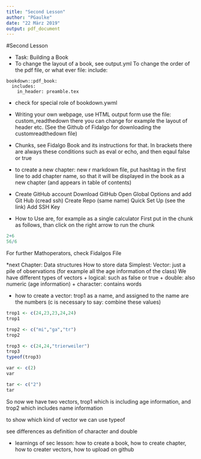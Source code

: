 ```yaml
---
title: "Second Lesson"
author: "PGaulke"
date: "22 März 2019"
output: pdf_document
---
```

#Second Lesson

* Task: Building a Book
* To change the layout of a book, see output.yml
To change the order of the pdf file, or what ever file: include:

```
bookdown::pdf_book:
  includes:
    in_header: preamble.tex
```

* check for special role of bookdown.ywml  
    
    
* Writing your own webpage, use HTML output form
use the file: custom_readthedown
there you can change for example the layout of header etc. (See the Github of Fidalgo for downloading the customreadthedown file)


* Chunks, see Fidalgo Book and its instructions for that.
In brackets there are always these conditions such as eval or echo, and then eqaul false or true


* to create a new chapter: new r markdown file, put hashtag in the first line to add chapter name, so that it will be displayed in the book as a new chapter (and appears in table of contents)

* Create GitHub account
Download GitHub
Open Global Options and add Git Hub (cread ssh)
Create Repo (same name)
Quick Set Up (see the link)
Add SSH Key

* How to Use are, for example as a single calculator
First put in the chunk as follows, than click on the right arrow to run the chunk
```r
2+6
56/6
```
For further Mathoperators, check Fidalgos File

*next Chapter: Data structures
How to store data
Simplest: Vector: just a pile of observations
(for example all the age information of the class)
We have different types of vectors 
+ logical: such as false or true
+ double: also numeric (age information)
+ character: contains words

* how to create a vector:
trop1 as a name, and assigned to the name are the numbers (c is necessary to say: combine these values)
```r
trop1 <- c(24,23,23,24,24)
trop1

trop2 <- c("mi","ga","tr")
trop2

trop3 <- c(24,24,"trierweiler")
trop3
typeof(trop3)

var <- c(2)
var

tar <- c("2")
tar


```
So now we have two vectors, trop1 which is including age information, and trop2 which includes name information

to show which kind of vector we can use typeof


see differences as definition of character and double

* learnings of sec lesson: how to create a book, how to create chapter, how to creater vectors, how to upload on github


